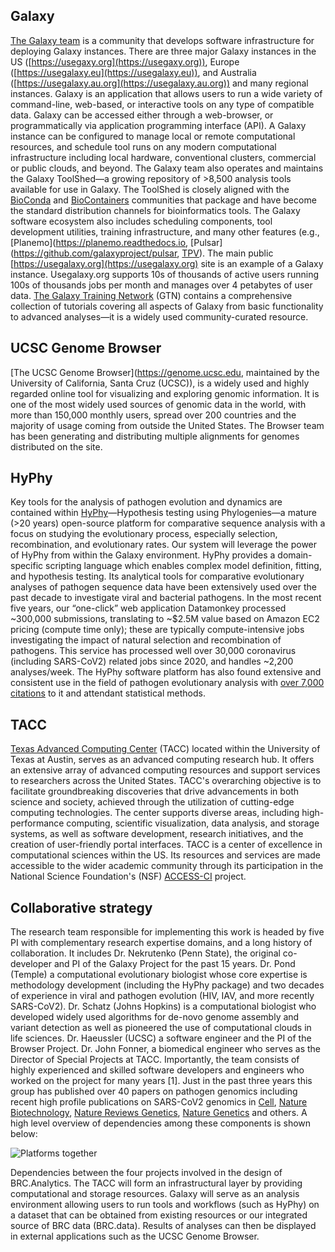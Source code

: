 ## Galaxy

[The Galaxy team](https://github.com/orgs/galaxyproject/people) is a community that develops software infrastructure for deploying Galaxy instances. There are three major Galaxy instances in the US ([https://usegaxy.org](https://usegaxy.org)), Europe ([https://usegalaxy.eu](https://usegalaxy.eu)), and Australia ([https://usegalaxy.au.org](https://usegalaxy.au.org)) and many regional instances. Galaxy is an application that allows users to run a wide variety of command-line, web-based, or interactive tools on any type of compatible data. Galaxy can be accessed either through a web-browser, or programmatically via application programming interface (API). A Galaxy instance can be configured to manage local or remote computational resources, and schedule tool runs on any modern computational infrastructure including local hardware, conventional clusters, commercial or public clouds, and beyond. The Galaxy team also operates and maintains the Galaxy ToolShed—a growing repository of >8,500 analysis tools available for use in Galaxy. The ToolShed is closely aligned with the [BioConda](https://bioconda.github.io) and [BioContainers](https://biocontainers.pro) communities that package and have become the standard distribution channels for bioinformatics tools. The Galaxy software ecosystem also includes scheduling components, tool development utilities, training infrastructure, and many other features (e.g., [Planemo](https://planemo.readthedocs.io, [Pulsar](https://github.com/galaxyproject/pulsar, [TPV](https://github.com/galaxyproject/total-perspective-vortex)). The main public [https://usegalaxy.org](https://usegalaxy.org) site is an example of a Galaxy instance. Usegalaxy.org supports 10s of thousands of active users running 100s of thousands jobs per month and manages over 4 petabytes of user data. [The Galaxy Training Network](https://training.galaxyproject.org) (GTN) contains a comprehensive collection of tutorials covering all aspects of Galaxy from basic functionality to advanced analyses—it is a widely used community-curated resource.

## UCSC Genome Browser

[The UCSC Genome Browser](https://genome.ucsc.edu, maintained by the University of California, Santa Cruz (UCSC)), is a widely used and highly regarded online tool for visualizing and exploring genomic information. It is one of the most widely used sources of genomic data in the world, with more than 150,000 monthly users, spread over 200 countries and the majority of usage coming from outside the United States. The Browser team has been generating and distributing multiple alignments for genomes distributed on the site.

## HyPhy

Key tools for the analysis of pathogen evolution and dynamics are contained within [HyPhy](http://veg.github.io/hyphy-site)—Hypothesis testing using Phylogenies—a mature (>20 years) open-source platform for comparative sequence analysis with a focus on studying the evolutionary process, especially selection, recombination, and evolutionary rates. Our system will leverage the power of HyPhy from within the Galaxy environment. HyPhy provides a domain-specific scripting language which enables complex model definition, fitting, and hypothesis testing. Its analytical tools for comparative evolutionary analyses of pathogen sequence data have been extensively used over the past decade to investigate viral and bacterial pathogens. In the most recent five years, our “one-click” web application Datamonkey processed ~300,000 submissions, translating to ~$2.5M value based on Amazon EC2 pricing (compute time only); these are typically compute-intensive jobs investigating the impact of natural selection and recombination of pathogens. This service has processed well over 30,000 coronavirus (including SARS-CoV2) related jobs since 2020, and handles ~2,200 analyses/week. The HyPhy software platform has also found extensive and consistent use in the field of pathogen evolutionary analysis with [over 7,000 citations](https://icite.od.nih.gov/analysis?search_id=zv3mpkp7bidaus33) to it and attendant statistical methods.

## TACC

[Texas Advanced Computing Center](https://tacc.utexas.edu) (TACC) located within the University of Texas at Austin, serves as an advanced computing research hub. It offers an extensive array of advanced computing resources and support services to researchers across the United States. TACC's overarching objective is to facilitate groundbreaking discoveries that drive advancements in both science and society, achieved through the utilization of cutting-edge computing technologies. The center supports diverse areas, including high-performance computing, scientific visualization, data analysis, and storage systems, as well as software development, research initiatives, and the creation of user-friendly portal interfaces. TACC is a center of excellence in computational sciences within the US. Its resources and services are made accessible to the wider academic community through its participation in the National Science Foundation's (NSF) [ACCESS-CI](https://access-ci.org) project.

## Collaborative strategy

The research team responsible for implementing this work is headed by five PI with complementary research expertise domains, and a long history of collaboration. It includes Dr. Nekrutenko (Penn State), the original co-developer and PI of the Galaxy Project for the past 15 years. Dr. Pond (Temple) a computational evolutionary biologist whose core expertise is methodology development (including the HyPhy package) and two decades of experience in viral and pathogen evolution (HIV, IAV, and more recently SARS-CoV2). Dr. Schatz (Johns Hopkins) is a computational biologist who developed widely used algorithms for de-novo genome assembly and variant detection as well as pioneered the use of computational clouds in life sciences. Dr. Haeussler (UCSC) a software engineer and the PI of the Browser Project. Dr. John Fonner, a biomedical engineer who serves as the Director of Special Projects at TACC. Importantly, the team consists of highly experienced and skilled software developers and engineers who worked on the project for many years [1]. Just in the past three years this group has published over 40 papers on pathogen genomics including recent high profile publications on SARS-CoV2 genomics in [Cell](https://www.ncbi.nlm.nih.gov/pmc/articles/PMC8421097), [Nature Biotechnology](https://www.ncbi.nlm.nih.gov/pmc/articles/PMC8845060), [Nature Reviews Genetics](https://www.ncbi.nlm.nih.gov/pmc/articles/PMC8447121), [Nature Genetics](https://www.ncbi.nlm.nih.gov/pmc/articles/PMC8016453) and others. A high level overview of dependencies among these components is shown below:

![Platforms together](/about/platforms-together.svg)

Dependencies between the four projects involved in the design of BRC.Analytics. The TACC will form an infrastructural layer by providing computational and storage resources. Galaxy will serve as an analysis environment allowing users to run tools and workflows (such as HyPhy) on a dataset that can be obtained from existing resources or our integrated source of BRC data (BRC.data). Results of analyses can then be displayed in external applications such as the UCSC Genome Browser.
